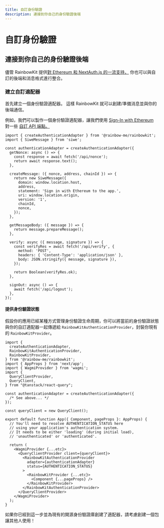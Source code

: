```yaml
---
title: 自訂身份驗證
description: 連接到你自己的身份驗證後端
---
```


# 自訂身份驗證

## 連接到你自己的身份驗證後端

儘管 RainbowKit 提供[對 Ethereum 和 NextAuth.js 的一流支持，](/docs/authentication#set-up-sign-in-with-ethereum-and-nextauthjs) 你也可以與自訂的後端和消息格式進行整合。

### 建立自訂適配器

首先建立一個身份驗證適配器。 這樣 RainbowKit 就可以創建/準備消息並與你的後端通信。

例如，我們可以製作一個身份驗證適配器，讓我們使用 [Sign-In with Ethereum](https://login.xyz) 對一些 [自訂 API 端點。](https://wagmi.sh/examples/sign-in-with-ethereum)

```tsx
import { createAuthenticationAdapter } from '@rainbow-me/rainbowkit';
import { SiweMessage } from 'siwe';

const authenticationAdapter = createAuthenticationAdapter({
  getNonce: async () => {
    const response = await fetch('/api/nonce');
    return await response.text();
  },

  createMessage: ({ nonce, address, chainId }) => {
    return new SiweMessage({
      domain: window.location.host,
      address,
      statement: 'Sign in with Ethereum to the app.',
      uri: window.location.origin,
      version: '1',
      chainId,
      nonce,
    });
  },

  getMessageBody: ({ message }) => {
    return message.prepareMessage();
  },

  verify: async ({ message, signature }) => {
    const verifyRes = await fetch('/api/verify', {
      method: 'POST',
      headers: { 'Content-Type': 'application/json' },
      body: JSON.stringify({ message, signature }),
    });

    return Boolean(verifyRes.ok);
  },

  signOut: async () => {
    await fetch('/api/logout');
  },
});
```

#### 提供身份驗證狀態

假設你的應用已經某種方式管理身份驗證生命周期，你可以將當前的身份驗證狀態與你的自訂適配器一起傳遞給 `RainbowKitAuthenticationProvider`，封裝你現有的 `RainbowKitProvider`。

```tsx
import {
  createAuthenticationAdapter,
  RainbowKitAuthenticationProvider,
  RainbowKitProvider,
} from '@rainbow-me/rainbowkit';
import { AppProps } from 'next/app';
import { WagmiProvider } from 'wagmi';
import {
  QueryClientProvider,
  QueryClient,
} from "@tanstack/react-query";

const authenticationAdapter = createAuthenticationAdapter({
  /* See above... */
});

const queryClient = new QueryClient();

export default function App({ Component, pageProps }: AppProps) {
  // You'll need to resolve AUTHENTICATION_STATUS here
  // using your application's authentication system.
  // It needs to be either 'loading' (during initial load),
  // 'unauthenticated' or 'authenticated'.

  return (
    <WagmiProvider {...etc}>
      <QueryClientProvider client={queryClient}>
        <RainbowKitAuthenticationProvider
          adapter={authenticationAdapter}
          status={AUTHENTICATION_STATUS}
        >
          <RainbowKitProvider {...etc}>
            <Component {...pageProps} />
          </RainbowKitProvider>
        </RainbowKitAuthenticationProvider>
      </QueryClientProvider>
    </WagmiProvider>
  );
}
```

如果你已經到這一步並為現有的開源身份驗證庫創建了適配器，請考慮創建一個包讓其他人使用！
